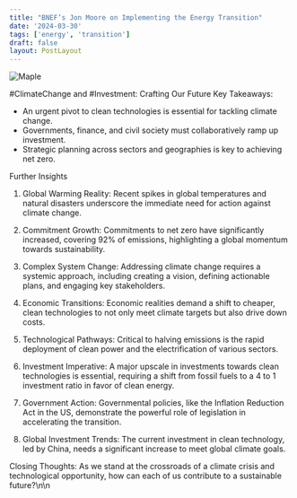 ```yaml
---
title: "BNEF’s Jon Moore on Implementing the Energy Transition"
date: '2024-03-30'
tags: ['energy', 'transition']
draft: false
layout: PostLayout
---
```


<div className="flex justify-center">
<div className="my-1 w-full px-2 xl:my-1 xl:w-1/2 xl:px-2">
    <img src="https://img.youtube.com/vi/lDiE8zETTKE/0.jpg" alt="Maple" className="mx-auto h-58 w-auto" />
</div>
</div>

#ClimateChange and #Investment: Crafting Our Future
Key Takeaways:
- An urgent pivot to clean technologies is essential for tackling climate change.
- Governments, finance, and civil society must collaboratively ramp up investment.
- Strategic planning across sectors and geographies is key to achieving net zero.

Further Insights
1. Global Warming Reality:
Recent spikes in global temperatures and natural disasters underscore the immediate need for action against climate change.

2. Commitment Growth:
Commitments to net zero have significantly increased, covering 92% of emissions, highlighting a global momentum towards sustainability.

3. Complex System Change:
Addressing climate change requires a systemic approach, including creating a vision, defining actionable plans, and engaging key stakeholders.

4. Economic Transitions:
Economic realities demand a shift to cheaper, clean technologies to not only meet climate targets but also drive down costs.

5. Technological Pathways:
Critical to halving emissions is the rapid deployment of clean power and the electrification of various sectors.

6. Investment Imperative:
A major upscale in investments towards clean technologies is essential, requiring a shift from fossil fuels to a 4 to 1 investment ratio in favor of clean energy.

7. Government Action:
Governmental policies, like the Inflation Reduction Act in the US, demonstrate the powerful role of legislation in accelerating the transition.

8. Global Investment Trends:
The current investment in clean technology, led by China, needs a significant increase to meet global climate goals.

Closing Thoughts:
As we stand at the crossroads of a climate crisis and technological opportunity, how can each of us contribute to a sustainable future?\n\n
